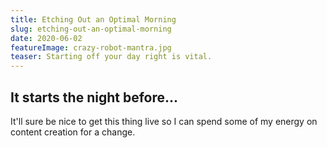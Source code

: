 ```yaml
---
title: Etching Out an Optimal Morning
slug: etching-out-an-optimal-morning
date: 2020-06-02
featureImage: crazy-robot-mantra.jpg
teaser: Starting off your day right is vital.
---
```


## It starts the night before...

It'll sure be nice to get this thing live so I can spend some of my energy on content creation for a change.